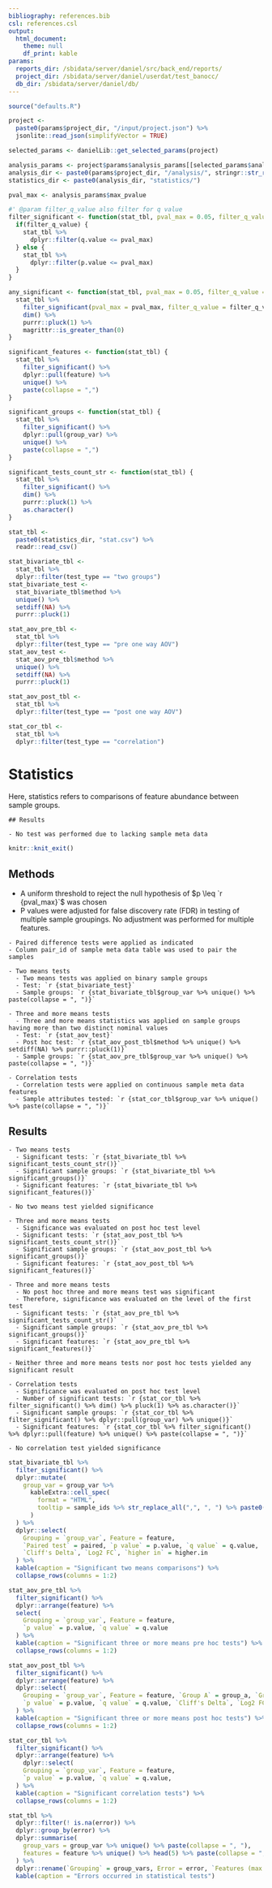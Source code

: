 ```yaml
---
bibliography: references.bib
csl: references.csl
output:
  html_document:
    theme: null
    df_print: kable
params:
  reports_dir: /sbidata/server/daniel/src/back_end/reports/
  project_dir: /sbidata/server/daniel/userdat/test_banocc/
  db_dir: /sbidata/server/daniel/db/
---
```


```r
source("defaults.R")

project <-
  paste0(params$project_dir, "/input/project.json") %>%
  jsonlite::read_json(simplifyVector = TRUE)

selected_params <- danielLib::get_selected_params(project)

analysis_params <- project$params$analysis_params[[selected_params$analysis]]
analysis_dir <- paste0(params$project_dir, "/analysis/", stringr::str_replace_all(selected_params$analysis, " ", "_"), "/")
statistics_dir <- paste0(analysis_dir, "statistics/")

pval_max <- analysis_params$max_pvalue

#' @param filter_q_value also filter for q value
filter_significant <- function(stat_tbl, pval_max = 0.05, filter_q_value = FALSE) {
  if(filter_q_value) {
    stat_tbl %>%
      dplyr::filter(q.value <= pval_max)
  } else {
    stat_tbl %>%
      dplyr::filter(p.value <= pval_max)
  }
}

any_significant <- function(stat_tbl, pval_max = 0.05, filter_q_value = FALSE) {
  stat_tbl %>%
    filter_significant(pval_max = pval_max, filter_q_value = filter_q_value) %>%
    dim() %>%
    purrr::pluck(1) %>%
    magrittr::is_greater_than(0)
}

significant_features <- function(stat_tbl) {
  stat_tbl %>%
    filter_significant() %>%
    dplyr::pull(feature) %>%
    unique() %>%
    paste(collapse = ",")
}

significant_groups <- function(stat_tbl) {
  stat_tbl %>%
    filter_significant() %>%
    dplyr::pull(group_var) %>%
    unique() %>%
    paste(collapse = ",")
}

significant_tests_count_str <- function(stat_tbl) {
  stat_tbl %>%
    filter_significant() %>%
    dim() %>%
    purrr::pluck(1) %>%
    as.character()
}

stat_tbl <-
  paste0(statistics_dir, "stat.csv") %>%
  readr::read_csv()

stat_bivariate_tbl <-
  stat_tbl %>%
  dplyr::filter(test_type == "two groups") 
stat_bivariate_test <-
  stat_bivariate_tbl$method %>%
  unique() %>%
  setdiff(NA) %>%
  purrr::pluck(1)

stat_aov_pre_tbl <-
  stat_tbl %>%
  dplyr::filter(test_type == "pre one way AOV") 
stat_aov_test <- 
  stat_aov_pre_tbl$method %>%
  unique() %>%
  setdiff(NA) %>%
  purrr::pluck(1)

stat_aov_post_tbl <- 
  stat_tbl %>%
  dplyr::filter(test_type == "post one way AOV") 

stat_cor_tbl <-
  stat_tbl %>%
  dplyr::filter(test_type == "correlation") 
```

<script>MathJax.Hub.Queue(["Typeset", MathJax.Hub]);</script>

# Statistics
Here, statistics refers to comparisons of feature abundance between sample groups.

```rmd
## Results

- No test was performed due to lacking sample meta data
```
```r
knitr::knit_exit()
```

## Methods
- A uniform threshold to reject the null hypothesis of $p \leq  `r {pval_max}`$ was chosen
- P values were adjusted for false discovery rate (FDR) in testing of multiple sample groupings. No adjustment was performed for multiple features.

```rmd
- Paired difference tests were applied as indicated
- Column pair_id of sample meta data table was used to pair the samples
```

```rmd
- Two means tests
  - Two means tests was applied on binary sample groups
  - Test: `r {stat_bivariate_test}`
  - Sample groups: `r {stat_bivariate_tbl$group_var %>% unique() %>% paste(collapse = ", ")}`
```

```rmd
- Three and more means tests
  - Three and more means statistics was applied on sample groups having more than two distinct nominal values
  - Test: `r {stat_aov_test}`
  - Post hoc test: `r {stat_aov_post_tbl$method %>% unique() %>% setdiff(NA) %>% purrr::pluck(1)}`
  - Sample groups: `r {stat_aov_pre_tbl$group_var %>% unique() %>% paste(collapse = ", ")}`
```

```rmd
- Correlation tests
  - Correlation tests were applied on continuous sample meta data features
  - Sample attributes tested: `r {stat_cor_tbl$group_var %>% unique() %>% paste(collapse = ", ")}`
```

## Results
```rmd
- Two means tests
  - Significant tests: `r {stat_bivariate_tbl %>% significant_tests_count_str()}`
  - Significant sample groups: `r {stat_bivariate_tbl %>% significant_groups()}`
  - Significant features: `r {stat_bivariate_tbl %>% significant_features()}`
```
```rmd
- No two means test yielded significance
```
```rmd
- Three and more means tests
  - Significance was evaluated on post hoc test level
  - Significant tests: `r {stat_aov_post_tbl %>% significant_tests_count_str()}`
  - Significant sample groups: `r {stat_aov_post_tbl %>% significant_groups()}`
  - Significant features: `r {stat_aov_post_tbl %>% significant_features()}`
```
```rmd
- Three and more means tests
  - No post hoc three and more means test was significant
  - Therefore, significance was evaluated on the level of the first test
  - Significant tests: `r {stat_aov_pre_tbl %>% significant_tests_count_str()`
  - Significant sample groups: `r {stat_aov_pre_tbl %>% significant_groups()}`
  - Significant features: `r {stat_aov_pre_tbl %>% significant_features()}`
```
```rmd
- Neither three and more means tests nor post hoc tests yielded any significant result
```
```rmd
- Correlation tests
  - Significance was evaluated on post hoc test level
  - Number of significant tests: `r {stat_cor_tbl %>% filter_significant() %>% dim() %>% pluck(1) %>% as.character()}`
  - Significant sample groups: `r {stat_cor_tbl %>% filter_significant() %>% dplyr::pull(group_var) %>% unique()}`
  - Significant features: `r {stat_cor_tbl %>% filter_significant() %>% dplyr::pull(feature) %>% unique() %>% paste(collapse = ", ")}`
```
```rmd
- No correlation test yielded significance
```

```r
stat_bivariate_tbl %>%
  filter_significant() %>%
  dplyr::mutate(
    group_var = group_var %>%
      kableExtra::cell_spec(
        format = "HTML",
        tooltip = sample_ids %>% str_replace_all(",", ", ") %>% paste0("Samples used:", .) %>% paste0(group_counts, "\n", .)
      )
  ) %>%
  dplyr::select(
    Grouping = `group_var`, Feature = feature,
    `Paired test` = paired, `p value` = p.value, `q value` = q.value,
    `Cliff's Delta`, `Log2 FC`, `higher in` = higher.in
  ) %>%
  kable(caption = "Significant two means comparisons") %>%
  collapse_rows(columns = 1:2)
```

```r
stat_aov_pre_tbl %>%
  filter_significant() %>%
  dplyr::arrange(feature) %>%
  select(
    Grouping = `group_var`, Feature = feature,
    `p value` = p.value, `q value` = q.value
  ) %>%
  kable(caption = "Significant three or more means pre hoc tests") %>%
  collapse_rows(columns = 1:2)
```

```r
stat_aov_post_tbl %>%
  filter_significant() %>%
  dplyr::arrange(feature) %>%
  dplyr::select(
    Grouping = `group_var`, Feature = feature, `Group A` = group_a, `Group B` = group_b, `higher in` = higher.in,
    `p value` = p.value, `q value` = q.value, `Cliff's Delta`, `Log2 FC`
  ) %>%
  kable(caption = "Significant three or more means post hoc tests") %>%
  collapse_rows(columns = 1:2)
```

```r
stat_cor_tbl %>%
  filter_significant() %>%
  dplyr::arrange(feature) %>%
    dplyr::select(
    Grouping = `group_var`, Feature = feature,
    `p value` = p.value, `q value` = q.value,
  ) %>%
  kable(caption = "Significant correlation tests") %>%
  collapse_rows(columns = 1:2)
```

```r
stat_tbl %>%
  dplyr::filter(! is.na(error)) %>%
  dplyr::group_by(error) %>%
  dplyr::summarise(
    group_vars = group_var %>% unique() %>% paste(collapse = ", "),
    features = feature %>% unique() %>% head(5) %>% paste(collapse = ", ")
  ) %>%
  dplyr::rename(`Grouping` = group_vars, Error = error, `Features (max. 5)` = features) %>%
  kable(caption = "Errors occurred in statistical tests")
```
